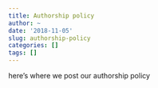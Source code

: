 ```yaml
---
title: Authorship policy
author: ~
date: '2018-11-05'
slug: authorship-policy
categories: []
tags: []
---
```


here's where we post our authorship policy